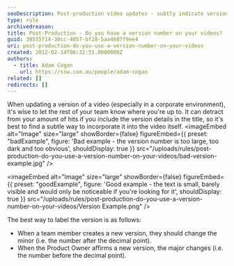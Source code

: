 ```yaml
---
seoDescription: Post-production video updates - subtly indicate version numbers to keep your team informed without affecting views.
type: rule
archivedreason:
title: Post-Production - Do you have a version number on your videos?
guid: 38555f14-30cc-4057-bf28-5aa4607f9ee4
uri: post-production-do-you-use-a-version-number-on-your-videos
created: 2012-02-14T06:32:51.0000000Z
authors:
  - title: Adam Cogan
    url: https://ssw.com.au/people/adam-cogan
related: []
redirects: []
---
```


When updating a version of a video (especially in a corporate environment), it's wise to let the rest of your team know where you're up to. It can detract from your amount of hits if you include the version details in the title, so it's best to find a subtle way to incorporate it into the video itself.
<imageEmbed
  alt="Image"
  size="large"
  showBorder={false}
  figureEmbed={{
    preset: "badExample",
    figure: 'Bad example - the version number is too large, too dark and too obvious',
    shouldDisplay: true
  }}
  src="/uploads/rules/post-production-do-you-use-a-version-number-on-your-videos/bad-version-example.jpg"
/>

<imageEmbed
  alt="Image"
  size="large"
  showBorder={false}
  figureEmbed={{
    preset: "goodExample",
    figure: 'Good example - the text is small, barely visible and would only be noticeable if you\'re looking for it',
    shouldDisplay: true
  }}
  src="/uploads/rules/post-production-do-you-use-a-version-number-on-your-videos/Version Example.png"
/>

The best way to label the version is as follows:

* When a team member creates a new version, they should change the minor (i.e. the number after the decimal point).
* When the Product Owner affirms a new version, the major changes (i.e. the number before the decimal point).